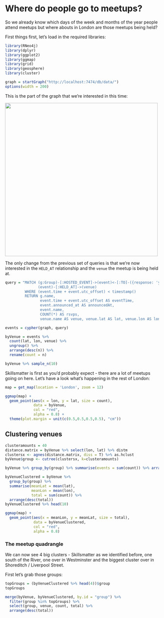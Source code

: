 Where do people go to meetups?
========================================================

So we already know which days of the week and months of the year people attend meetups but where abouts in London are those meetups being held?

First things first, let's load in the required libraries:

```r
library(RNeo4j)
library(dplyr)
library(ggplot2)
library(ggmap)
library(grid)
library(geosphere)
library(cluster)
```


```r
graph = startGraph("http://localhost:7474/db/data/")
options(width = 200)
```

This is the part of the graph that we're interested in this time:

<img src="images/where.png" width="500" />

The only change from the previous set of queries is that we're now interested in the `HELD_AT` relationship and the `venue` the meetup is being held at.


```r
query = "MATCH (g:Group)-[:HOSTED_EVENT]->(event)<-[:TO]-({response: 'yes'})<-[:RSVPD]-(),
               (event)-[:HELD_AT]->(venue)
         WHERE (event.time + event.utc_offset) < timestamp()
         RETURN g.name, 
                event.time + event.utc_offset AS eventTime,
                event.announced_at AS announcedAt, 
                event.name, 
                COUNT(*) AS rsvps, 
                venue.name AS venue, venue.lat AS lat, venue.lon AS lon"

events = cypher(graph, query)

byVenue = events %>% 
  count(lat, lon, venue) %>% 
  ungroup() %>% 
  arrange(desc(n)) %>% 
  rename(count = n)

byVenue %>% sample_n(10)
```

Skillsmatter is first as you'd probably expect - there are a lot of meetups going on here. Let's have a look what's happening in the rest of London:

```r
map = get_map(location = 'London', zoom = 12)

ggmap(map) +
  geom_point(aes(x = lon, y = lat, size = count), 
             data = byVenue,
             col = "red",
             alpha = 0.8) + 
  theme(plot.margin = unit(c(0.5,0.5,0.5,0.5), "cm"))
```

Clustering venues
-------------

```r
clusteramounts = 40
distance.matrix = byVenue %>% select(lon, lat) %>% distm
clustersx <- agnes(distance.matrix, diss = T) %>% as.hclust
byVenue$group <- cutree(clustersx, k=clusteramounts)
```


```r
byVenue %>% group_by(group) %>% summarise(events = sum(count)) %>% arrange(desc(events)) %>% head(10)
```


```r
byVenueClustered = byVenue %>% 
  group_by(group) %>% 
  summarise(meanLat = mean(lat),
            meanLon = mean(lon),
            total = sum(count)) %>%
  arrange(desc(total))   
byVenueClustered %>% head(10)
```

```r
ggmap(map) +
  geom_point(aes(x = meanLon, y = meanLat, size = total), 
             data = byVenueClustered,
             col = "red",
             alpha = 0.8)
```

### The meetup quadrangle

We can now see 4 big clusters - Skillsmatter as we identified before, one south of the River, one over in Westminster and the biggest cluster over in Shoreditch / Liverpool Street.

First let's grab those groups:

```r
topGroups = (byVenueClustered %>% head(4))$group
topGroups
```


```r
merge(byVenue, byVenueClustered, by.id = "group") %>% 
  filter(group %in% topGroups) %>% 
  select(group, venue, count, total) %>% 
  arrange(desc(total))
```